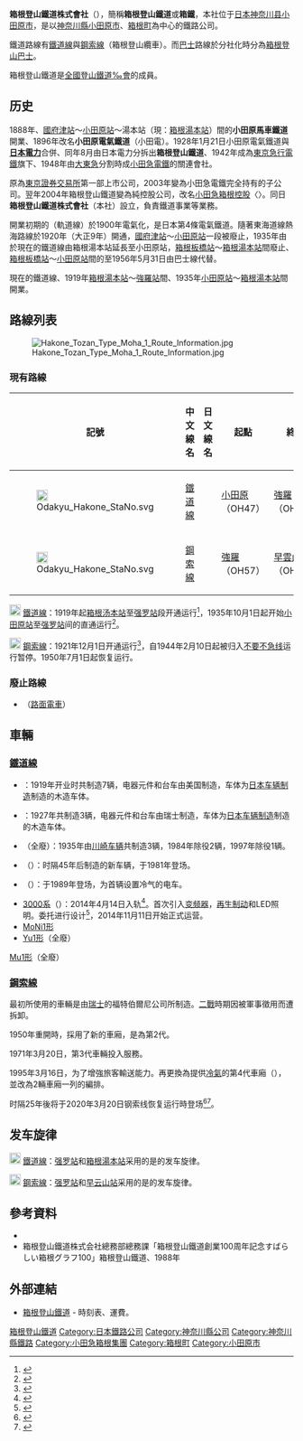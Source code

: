{{noteTA
|1=zh-cn:股份有限公司; zh-hk:股份有限公司; zh-sg:股份有限公司; zh-tw:株式會社;
}}
{{Infobox_Company
| company_name = 箱根登山鐵道株式會社<br />HAKONE TOZAN RAILWAY Co., Ltd.
| company_type = [[株式會社|株式會社]]
| foundation = 2004年10月1日（注1）
| traded_as = 未上市企業
| location = {{JPN}}[[神奈川縣|神奈川縣]][[小田原市|小田原市]]<br />城山一丁目15番1號
| key_people = 代表取締役社長 深谷研二
| industry = [[鐵路|鐵路]]業
| products = 旅客鐵道事業及其他
| capital = 1億円
| revenue = 60億7千9百萬円
| operating_income = 
| net_income = 
| num_employees = 200人（2007年4月）
| zip_code = 250-0045
| parent = 小田急箱根控股 100%
| homepage = [http://www.hakone-tozan.co.jp/ www.hakone-tozan.co.jp]
| telephone_no = 0465-32-6821（總務部）
| footnotes = 注1：（舊）箱根登山鐵道株式會社（現：[[小田急箱根控股|小田急箱根控股株式會社]]）於2004年10月1日成立的鐵道事業部門。
| native_name = 箱根登山鉄道株式会社
| image = [[File:Tozan_ALLEGRA_Miyanoshita_80permillage.jpg|280px]]
| image_caption = 箱根登山铁道3000形电车（宫之下站）
| logo_caption = 
| logo_alt = 
| image_alt = 箱根登山铁道3000形电车（[[宫之下站|宫之下站]]）
}}

'''箱根登山鐵道株式會社'''（{{jpn|j=箱根登山鉄道|hg=はこねとざんてつどう|rm=Hakone Tozan Tetsudō|f=y}}），簡稱'''箱根登山鐵道'''或'''箱鐵'''，本社位于[[日本|日本]][[神奈川縣|神奈川县]][[小田原市|小田原市]]，是以[[神奈川縣|神奈川縣]][[小田原市|小田原市]]、[[箱根町|箱根町]]為中心的鐵路公司。

鐵道路線有[[箱根登山鐵道鐵道線|鐵道線]]與[[箱根登山鐵道鋼索線|鋼索線]]（箱根登山纜車）。而[[巴士|巴士]]路線於分社化時分為[[箱根登山巴士|箱根登山巴士]]。

箱根登山鐵道是[[全國登山鐵道‰會|全國登山鐵道‰會]]的成員。

==历史==
1888年、[[國府津站|國府津站]]～[[小田原站|小田原站]]～湯本站（現：[[箱根湯本站|箱根湯本站]]）間的'''小田原馬車鐵道'''開業、1896年改名'''小田原電氣鐵道'''（小田電）。1928年1月21日小田原電氣鐵道與'''[[日本電力|日本電力]]'''合併、同年8月由日本電力分拆出'''箱根登山鐵道'''、1942年成為[[東急電鐵|東京急行電鐵]]旗下、1948年由[[大東急|大東急]]分割時成[[小田急電鐵|小田急電鐵]]的關連會社。

原為[[東京證券交易所|東京證券交易所]]第一部上市公司，2003年變為小田急電鐵完全持有的子公司。翌年2004年箱根登山鐵道變為純控股公司，改名[[小田急箱根控股|小田急箱根控股]]〈{{lang|ja|小田急箱根ホールディングス}}〉。同日'''箱根登山鐵道株式會社'''（本社）設立，負責鐵道事業等業務。

開業初期的{{Link-jp|马车铁道|馬車鉄道}}（軌道線）於1900年電氣化，是日本第4條電氣鐵道。隨著東海道線熱海路線於1920年（大正9年）開通，[[國府津站|國府津站]]～[[小田原站|小田原站]]一段被廢止，1935年由於現在的鐵道線由箱根湯本站延長至小田原站，[[箱根板橋站|箱根板橋站]]～[[箱根湯本站|箱根湯本站]]間廢止、[[箱根板橋站|箱根板橋站]]～[[小田原站|小田原站]]間的{{Link-jp|小田原市内线|箱根登山鉄道小田原市内線}}至1956年5月31日由巴士線代替。

現在的鐵道線、1919年[[箱根湯本站|箱根湯本站]]～[[強羅站|強羅站]]間、1935年[[小田原站|小田原站]]～[[箱根湯本站|箱根湯本站]]間開業。

==路線列表==
[[File:Hakone_Tozan_Type_Moha_1_Route_Information.jpg|thumb]]
===現有路線===
{| class="wikitable sortable"
|-
!記號
!style="width: 4em"|中文線名
!style="width: 4em"|日文線名
!class="unsortable"|起點
!class="unsortable"|終點
!style="width: 4em"|距離（公里）
|-
|[[File:Odakyu_Hakone_StaNo.svg|20px]]
|[[鐵道線_(箱根登山鐵道)|鐵道線]]
|{{lang|ja|鉄道線}}
|[[小田原站|小田原]]（OH47）
|[[強羅站|強羅]]（OH57）
|15.0
|-
|[[File:Odakyu_Hakone_StaNo.svg|20px]]
|[[鋼索線_(箱根登山鐵道)|鋼索線]]
|{{lang|ja|鋼索線}}
|[[強羅站|強羅]]（OH57）
|[[早雲山站|早雲山]]（OH62）
|1.2
|}
[[File:Odakyu_Hakone_StaNo.svg|20px]] [[鐵道線_(箱根登山鐵道)|鐵道線]]：1919年起[[箱根湯本站|箱根汤本站]]至[[強羅車站|强罗站]]段开通运行<ref>{{Cite book|title=箱根登山鉄道創業100周年記念 すばらしい箱根 グラフ100|last=|first=|publisher=箱根登山鉄道株式会社総務部総務課|year=1988|isbn=|location=|pages=86}}</ref>，1935年10月1日起开始[[小田原站|小田原站]]至[[強羅車站|强罗站]]间的直通运行<ref>{{Cite book|title=箱根の山に挑んだ鉄路 「天下の険」を越えた技|last=|first=青田孝|publisher=交通新闻社|year=2011|isbn=978-4330231112|location=|pages=203}}</ref>。

[[File:Odakyu_Hakone_StaNo.svg|20px]] [[鋼索線_(箱根登山鐵道)|鋼索線]]：1921年12月1日开通运行<ref>{{Cite book|title=箱根登山鉄道創業100周年記念 すばらしい箱根 グラフ100|last=|first=箱根登山鉄道株式会社総務部総務課|publisher=|year=1988|isbn=|location=|pages=47}}</ref>，自1944年2月10日起被归入[[不要不急線|不要不急线]]运行暂停。1950年7月1日起恢复运行。
{{Multiple image|align=none|alt1=箱根登山鉄道の路線図|alt2=|caption1=路线图|caption2=|image1=Hakone Tozan Railway Linemap.svg|image2=|width=600}}

===廢止路線===
*{{link-ja|小田原市內線|箱根登山鉄道小田原市内線}}（[[路面電車|路面電車]]）

==車輛==

===[[鐵道線_(箱根登山鐵道)|鐵道線]]===

*{{Link-jp|チキ1形（チキテ1形）→モハ1形|小田原電気鉄道チキ1形電車}}：1919年开业时共制造7辆，电器元件和台车由美国制造，车体为[[日本車輛製造|日本车辆制造]]制造的木造车体。
*{{Link-jp|チキ2形（チキテ2形）→モハ2形（モハニ2形）|小田原電気鉄道チキ2形電車}}：1927年共制造3辆，电器元件和台车由瑞士制造，车体为[[日本車輛製造|日本车辆制造]]制造的木造车体。
*{{Link-jp|チキ3形→モハ3形|小田原電気鉄道チキ2形電車}}（全廢）：1935年由[[川崎重工車輛公司|川崎车辆]]共制造3辆，1984年除役2辆，1997年除役1辆。
*{{Link-jp|箱根登山鐵道1000形電聯車|箱根登山鉄道1000形電車|1000形}}（{{lang|ja|ベルニナ号}}）：时隔45年后制造的新车辆，于1981年登场。
*{{Link-jp|箱根登山鐵道2000系電聯車|箱根登山鉄道2000系電車|2000系}}（{{lang|ja|サン・モリッツ号}}）：于1989年登场，为首辆设置冷气的电车。
*[[箱根登山鐵道3000／3100型電聯車|3000系]]（{{lang|ja|アレグラ号}}）：2014年4月14日入轨<ref>{{Cite web|title=箱根登山電車新型車両3000形 車両搬入作業完了!|url=https://hakone-tozan.co.jp/special/pdf/20140414.pdf|accessdate=|author=箱根登山铁道|date=2014-04-14|format=PDF|publisher=|language=ja|archive-date=2020-09-18|archive-url=https://web.archive.org/web/20200918150241/https://hakone-tozan.co.jp/special/pdf/20140414.pdf|dead-url=no}}</ref>。首次引入[[变频器|变频器]]，[[再生制動|再生制动]]和LED照明。委托{{Link-jp|岡部憲明|岡部憲明}}进行设计<ref>{{Cite book|title=RAILWAY TOPICS|last=|first=鉄道ジャーナル|publisher=鉄道ジャーナル社|year=2012|isbn=0288-2337|location=|pages=145-153}}</ref>，2014年11月11日开始正式运营。
*[[箱根登山鐵道MoNi1形電車|MoNi1形]]
*[[箱根登山鐵道Yu1形電車|Yu1形]]（全廢）

[[箱根登山鐵道Yu1形電車|Mu1形]]（全廢）

{{Multiple image|align=left|image1=Tozan chiki1 3 Gora 1928-1935.jpg|image2=|caption1=停靠在强罗站的チキ1形3号|caption2=|image3=Tozan Bernina 1002 1004.jpg|caption3=1000形电车|image4=Hakone tozan Railway EMU type 2000.JPG|caption4=停靠在大平台站的2000系电车|image5=Tozan ALLEGRA Gora Sta 20141102.jpg|caption5=3000形电车}}{{Clear}}
===[[鋼索線_(箱根登山鐵道)|鋼索線]]===
最初所使用的車輛是由[[瑞士|瑞士]]的福特伯爾尼公司所制造。[[二戰|二戰]]時期因被軍事徵用而遭拆卸。

1950年重開時，採用了新的車廂，是為第2代。

1971年3月20日，第3代車輛投入服務。

1995年3月16日，为了增強旅客輸送能力。再更換為提供[[冷氣|冷氣]]的第4代車廂（{{link-ja|箱根登山鐵道ke100、ke200形客車|箱根登山鉄道ケ100・ケ200形客車}}），並改為2輛車廂一列的編排。

时隔25年後{{link-ja|箱根登山鐵道ke10·ke20形客車|箱根登山鉄道ケ10・ケ20形客車|第5代車輛}}将于2020年3月20日钢索线恢复运行時登场<ref>{{Cite web|title=箱根のケーブルカーが2020年春に新型化…1995年製のケ100・200形が12月2日にラストラン|url=https://web.archive.org/web/20191229085235/https://response.jp/article/2019/11/26/329202.html|accessdate=2019-11-26|author=佐藤正樹（キハユニ工房）|date=2019-11-26|format=|publisher=|language=ja}}</ref><ref>{{Cite web|title=箱根登山ケーブルカーに更新車両登場 25年ぶりリニューアル 3月20日運行再開へ|url=https://trafficnews.jp/post/94272|accessdate=2020-03-05|work=乗りものニュース|language=ja|archive-date=2020-09-19|archive-url=https://web.archive.org/web/20200919190447/https://trafficnews.jp/post/94272|dead-url=no}}</ref>。 
{{Double image aside|right|Tozan CableCar 1st 1921.jpg|105|Tozan-CableCar-3rd.jpg|190|初代車辆|第三代车辆}}

== 发车旋律 ==
[[File:Odakyu_Hakone_StaNo.svg|20px]] [[鐵道線_(箱根登山鐵道)|鐵道線]]：[[強羅車站|强罗站]]和[[箱根湯本站|箱根湯本站]]采用的是{{Link-jp|箱根八里|箱根八里}}的发车旋律。

[[File:Odakyu_Hakone_StaNo.svg|20px]] [[鋼索線_(箱根登山鐵道)|鋼索線]]：[[強羅車站|强罗站]]和[[早雲山站|早云山站]]采用的是{{Link-jp|箱根八里|箱根八里}}的发车旋律。

==參考資料==
*{{cite web|url=http://www.hakone-tozan.co.jp/index.html|title=箱根登山鐵道|accessdate=|author=箱根登山鉄道株式会社|date=|publisher=|language=ja|archive-url=https://web.archive.org/web/20070103103632/http://www.hakone-tozan.co.jp/index.html|archive-date=2007-01-03|dead-url=yes}}
*箱根登山鐵道株式会社總務部總務課「箱根登山鐵道創業100周年記念すばらしい箱根グラフ100」箱根登山鐵道、1988年
{{Reflist}}

==外部連結==
{{Commons category|Hakone Tozan Railway}}
*{{ja}}[https://web.archive.org/web/20070103103632/http://www.hakone-tozan.co.jp/index.html 箱根登山鐵道] - 時刻表、運費。

{{PASMO}}
{{日本纜索鐵路}}
{{全國登山鐵道‰會會員}}

{{DEFAULTSORT:Hakone-Tozan-Tetsudou}}
[[Category:箱根登山鐵道|]]
[[Category:日本鐵路公司|Category:日本鐵路公司]]
[[Category:神奈川縣公司|Category:神奈川縣公司]]
[[Category:神奈川縣鐵路|Category:神奈川縣鐵路]]
[[Category:小田急箱根集團|Category:小田急箱根集團]]
[[Category:箱根町|Category:箱根町]]
[[Category:小田原市|Category:小田原市]]